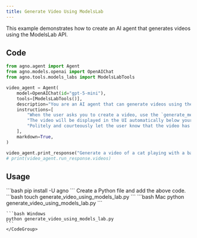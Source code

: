 ```yaml
---
title: Generate Video Using ModelsLab
---
```


This example demonstrates how to create an AI agent that generates videos using the ModelsLab API.

## Code

```python cookbook/agents/multimodal/generate_video_using_models_lab.py
from agno.agent import Agent
from agno.models.openai import OpenAIChat
from agno.tools.models_labs import ModelsLabTools

video_agent = Agent(
    model=OpenAIChat(id="gpt-5-mini"),
    tools=[ModelsLabTools()],
    description="You are an AI agent that can generate videos using the ModelsLabs API.",
    instructions=[
        "When the user asks you to create a video, use the `generate_media` tool to create the video.",
        "The video will be displayed in the UI automatically below your response, so you don't need to show the video URL in your response.",
        "Politely and courteously let the user know that the video has been generated and will be displayed below as soon as its ready.",
    ],
    markdown=True,
)

video_agent.print_response("Generate a video of a cat playing with a ball")
# print(video_agent.run_response.videos)
```

## Usage

<Steps>
  <Snippet file="create-venv-step.mdx" />

  <Step title="Install libraries">
    ```bash
    pip install -U agno
    ```
  </Step>
  <Snippet file="export-openai-api.mdx" />

  <Step title="Create a Python file">
    Create a Python file and add the above code.
    ```bash
    touch generate_video_using_models_lab.py
    ```
  </Step>

  <Step title="Run Agent">
    <CodeGroup>
    ```bash Mac
    python generate_video_using_models_lab.py
    ```
    
    ```bash Windows  
    python generate_video_using_models_lab.py
    ```
    </CodeGroup>
  </Step>

  <Snippet file="find-all-cookbooks.mdx" />
</Steps>